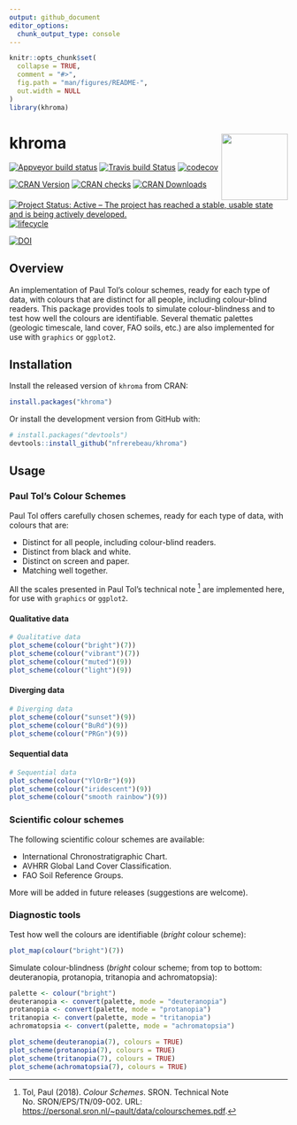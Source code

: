 ```yaml
---
output: github_document
editor_options: 
  chunk_output_type: console
---
```


<!-- README.md is generated from README.Rmd. Please edit that file -->

```r
knitr::opts_chunk$set(
  collapse = TRUE,
  comment = "#>",
  fig.path = "man/figures/README-",
  out.width = NULL
)
library(khroma)
```

# khroma <img width=120px src="man/figures/logo.png" align="right" />

[![Appveyor build status](https://ci.appveyor.com/api/projects/status/d4hib2u0jqsup0ln/branch/master?svg=true)](https://ci.appveyor.com/project/nfrerebeau/khroma/branch/master)
[![Travis build Status](https://travis-ci.org/nfrerebeau/khroma.svg?branch=master)](https://travis-ci.org/nfrerebeau/khroma)
[![codecov](https://codecov.io/gh/nfrerebeau/khroma/branch/master/graph/badge.svg)](https://codecov.io/gh/nfrerebeau/khroma)

[![CRAN Version](http://www.r-pkg.org/badges/version/khroma)](https://cran.r-project.org/package=khroma)
[![CRAN checks](https://cranchecks.info/badges/worst/khroma)](https://cran.r-project.org/web/checks/check_results_khroma.html)
[![CRAN Downloads](http://cranlogs.r-pkg.org/badges/khroma)](https://cran.r-project.org/package=khroma)

[![Project Status: Active – The project has reached a stable, usable state and is being actively developed.](https://www.repostatus.org/badges/latest/active.svg)](https://www.repostatus.org/#active)
[![lifecycle](https://img.shields.io/badge/lifecycle-stable-brightgreen.svg)](https://www.tidyverse.org/lifecycle/#stable)

[![DOI](https://zenodo.org/badge/DOI/10.5281/zenodo.1472077.svg)](https://doi.org/10.5281/zenodo.1472077)

## Overview

An implementation of Paul Tol's colour schemes, ready for each type of data, with colours that are distinct for all people, including colour-blind readers. This package provides tools to simulate colour-blindness and to test how well the colours are identifiable. Several thematic palettes (geologic timescale, land cover, FAO soils, etc.) are also implemented for use with `graphics` or `ggplot2`.

## Installation

Install the released version of `khroma` from CRAN:

```r
install.packages("khroma")
```

Or install the development version from GitHub with:

```r
# install.packages("devtools")
devtools::install_github("nfrerebeau/khroma")
```

## Usage
### Paul Tol's Colour Schemes

Paul Tol offers carefully chosen schemes, ready for each type of data, with colours that are:

* Distinct for all people, including colour-blind readers.
* Distinct from black and white.
* Distinct on screen and paper.
* Matching well together.

All the scales presented in Paul Tol's technical note [^1] are implemented here, for use with `graphics` or `ggplot2`.

#### Qualitative data

```r
# Qualitative data
plot_scheme(colour("bright")(7))
plot_scheme(colour("vibrant")(7))
plot_scheme(colour("muted")(9))
plot_scheme(colour("light")(9))
```

#### Diverging data

```r
# Diverging data
plot_scheme(colour("sunset")(9))
plot_scheme(colour("BuRd")(9))
plot_scheme(colour("PRGn")(9))
```

#### Sequential data

```r
# Sequential data
plot_scheme(colour("YlOrBr")(9))
plot_scheme(colour("iridescent")(9))
plot_scheme(colour("smooth rainbow")(9))
```

### Scientific colour schemes

The following scientific colour schemes are available:

* International Chronostratigraphic Chart.
* AVHRR Global Land Cover Classification.
* FAO Soil Reference Groups.

More will be added in future releases (suggestions are welcome).

### Diagnostic tools

Test how well the colours are identifiable (*bright* colour scheme):

```r
plot_map(colour("bright")(7))
```

Simulate colour-blindness (*bright* colour scheme; from top to bottom: deuteranopia, protanopia, tritanopia and achromatopsia):

```r
palette <- colour("bright")
deuteranopia <- convert(palette, mode = "deuteranopia")
protanopia <- convert(palette, mode = "protanopia")
tritanopia <- convert(palette, mode = "tritanopia")
achromatopsia <- convert(palette, mode = "achromatopsia")

plot_scheme(deuteranopia(7), colours = TRUE)
plot_scheme(protanopia(7), colours = TRUE)
plot_scheme(tritanopia(7), colours = TRUE)
plot_scheme(achromatopsia(7), colours = TRUE)
```

[^1]: Tol, Paul (2018). *Colour Schemes*. SRON. Technical Note No. SRON/EPS/TN/09-002. URL: <https://personal.sron.nl/~pault/data/colourschemes.pdf>.
